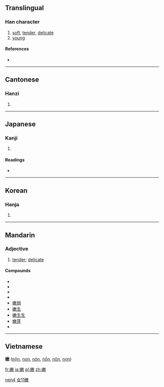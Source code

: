 ==Translingual==

===Han character===
{{Han char|rn=38|rad=女|as=11|sn=14|four=4844<sub>0</sub>|canj=女木中大 (VDLK)}}

# [[soft]], [[tender]], [[delicate]]
# [[young]]

====References====
* {{Han ref|kx=0270.110|dkj=06666|dj=0538.070|hdz=21075.150|uh=5AE9|ud=23273|bh=B9E0|bd=47584}}

----

==Cantonese==

===Hanzi===
{{yue-hanzi|jyut=|y=nyun6}}

# {{defn|Cantonese|sort=女11}}

----

==Japanese==

===Kanji===
{{ja-kanji|grade=|rs=女11}}

# {{defn|Japanese|sort=女11}}

====Readings====
* {{ja-readings|on=[[どん]] (don), [[のん]] (non), [[ぜん]] (zen)|kun=[[わかい]] (wakai)}}

----

==Korean==

===Hanja===
{{ko-hanja|hangeul=눈|rv=nun|mr=nun}}

# {{defn|Korean|sort=女11}}

----

==Mandarin==

===Adjective===
{{cmn-adj|ts|pin=nèn|pint=nen4|rs=女11}}

# [[tender]]; [[delicate]]

====Compounds====
* {{zh-ts|嫩紅|嫩红}}
* {{zh-ts|嫩黃|嫩黄}}
* {{zh-ts|嫩綠|嫩绿}}
* {{zh-ts|嫩氣|嫩气}}
* [[嫩弱]]
* [[嫩生]]
* [[嫩生生]]
* [[嫩芽]]
* {{zh-ts|嫩葉|嫩叶}}

[[Category:zh-cn:Intermediate Mandarin|nen4]]
[[Category:zh-tw:Intermediate Mandarin|女11嫩]]

----

==Vietnamese==
'''嫩''' ([[nộn]], [[non]], [[nỏn]], [[nồn]], [[nõn]], [[nọn]])

[[fr:嫩]]
[[ja:嫩]]
[[pl:嫩]]
[[zh:嫩]]